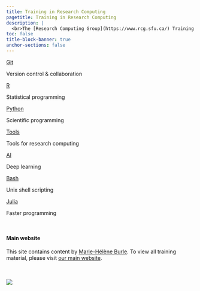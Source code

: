 ```yaml
---
title: Training in Research Computing
pagetitle: Training in Research Computing
description: |
  <br>The [Research Computing Group](https://www.rcg.sfu.ca/) Training Team at [Simon Fraser University](https://www.sfu.ca/) offers **workshops, courses, and webinars in high-performance research computing** for researchers at Canadian post-secondary institutions. We work in collaboration with other universities from British Columbia, Alberta, Saskatchewan, and Manitoba under the umbrella of the [Digital Research Alliance of Canada](https://alliancecan.ca/).
toc: false
title-block-banner: true
anchor-sections: false
---
```


:::{layout="[[5, 5, 5, 5], [5, 5, 5, -5]]"}

:::{.card .mb-3}

:::{.card-body}

[Git](/git/index.qmd){.card-title .stretched-link}

[Version control & collaboration]{.text-muted}

:::

:::

:::{.card .mb-3}

:::{.card-body}

[R](/r/index.qmd){.card-title .stretched-link}

[Statistical programming]{.text-muted}

:::

:::

:::{.card .mb-3}

:::{.card-body}

[Python](/python/index.qmd){.card-title .stretched-link}

[Scientific programming]{.text-muted}

:::

:::

:::{.card .mb-3}

:::{.card-body}

[Tools](/tools/index.qmd){.card-title .stretched-link}

[Tools for research computing]{.text-muted}

:::

:::

:::{.card .mb-3}

:::{.card-body}

[AI](/ai/index.qmd){.card-title .stretched-link}

[Deep learning]{.text-muted}

:::

:::

:::{.card .mb-3}

:::{.card-body}

[Bash](/bash/index.qmd){.card-title .stretched-link}

[Unix shell scripting]{.text-muted}

:::

:::

:::{.card .mb-3}

:::{.card-body}

[Julia](/julia/index.qmd){.card-title .stretched-link}

[Faster programming]{.text-muted}

:::

:::

:::

<br>

:::{.small}

#### Main website

This site contains content by [Marie-Hélène Burle](https://www.sfu.ca/~msb2/). To view all training material, please visit [our main website](https://training.westdri.ca/).
<br><br>

:::
<br>
![](/img/sfudrac.png){fig-alt="frontlogo"}
